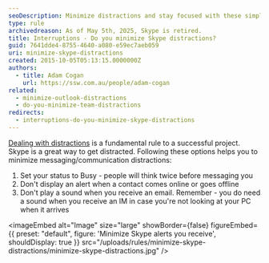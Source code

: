 ```yaml
---
seoDescription: Minimize distractions and stay focused with these simple Skype settings - set your status to Busy, disable online/offline alerts, and customize IM sounds.
type: rule
archivedreason: As of May 5th, 2025, Skype is retired.
title: Interruptions - Do you minimize Skype distractions?
guid: 7641dde4-8755-4640-a080-e59ec7aeb059
uri: minimize-skype-distractions
created: 2015-10-05T05:13:15.0000000Z
authors:
  - title: Adam Cogan
    url: https://ssw.com.au/people/adam-cogan
related:
  - minimize-outlook-distractions
  - do-you-minimize-team-distractions
redirects:
  - interruptions-do-you-minimize-skype-distractions
---
```


[Dealing with distractions](/do-you-deal-with-distractions) is a fundamental rule to a successful project. Skype is a great way to get distracted. Following these options helps you to minimize messaging/communication distractions:
1. Set your status to Busy - people will think twice before messaging you
2. Don't display an alert when a contact comes online or goes offline
3. Don't play a sound when you receive an email. Remember - you do need a sound when you receive an IM in case you're not looking at your PC when it arrives


<imageEmbed
  alt="Image"
  size="large"
  showBorder={false}
  figureEmbed={{
    preset: "default",
    figure: 'Minimize Skype alerts you receive',
    shouldDisplay: true
  }}
  src="/uploads/rules/minimize-skype-distractions/minimize-skype-distractions.jpg"
/>